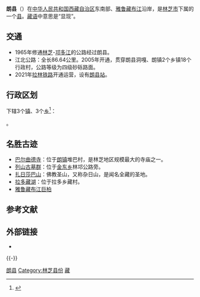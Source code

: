 {{Dablink|关于河南省同名古县，参见：[[朗县_(古代)|朗县 (古代)]]。}}
{{Infobox China County
| county = 朗县
| usedname = 
| nameorigin = 
| Photo = 
| Photoname = 
| map = Nyingchi_Counties.png
| map_caption = [[林芝市|林芝市]]下属行政区划
| Pinyin = Lǎngxiàn Xiàn
| Belong = [[西藏自治区|西藏自治区]][[林芝市|林芝市]]
| Types = [[县|县]]
| admincode = 540426
| founded = 1959年
| seat = [[朗镇|朗镇]]
| officerTitle = 縣委書記
| officer = 占堆
| officerTitle2 = 縣長
| officer2 = 成燕
| division = 6
| town = 3
| township = 3
| subdistrict = 
| dialect = 
| post code = 860400
| phone code = 894
| coordinate = 
| area = 4114
| area land = 
| area water = 
| census yr = 2010
| pop = 1.3万人
| density =  
| GDP = 
| GDP_as_of = 
| GDPPC = 
| carlicense = 藏G
| web = www.langxian.gov.cn
| web_title = 朗县政府网
}}
'''朗县'''（{{bo|z=སྣང་རྫོང་།|w=snang rdzong|p=Nang Zong}}）在[[中华人民共和国|中华人民共和国]][[西藏自治区|西藏自治区]]东南部、[[雅鲁藏布江|雅鲁藏布江]]沿岸，是[[林芝市|林芝市]]下属的一个[[县|县]]。[[藏语|藏语]]中意思是“显现”。

==交通==
* 1965年修通[[林芝|林芝]]-[[邛多江|邛多江]]的公路经过朗县。
* 江北公路：全长86.64公里。2005年开通，贯穿朗县洞嘎、朗镇2个乡镇18个行政村，公路等级为四级砂砾路面。
* 2021年[[拉林铁路|拉林铁路]]开通运营，设有[[朗县站|朗县站]]。

== 行政区划 ==
{{PAGENAMEBASE}}下辖3个[[行政建制镇|镇]]、3个[[乡_(中华人民共和国)|乡]]<ref>{{PRC admin/ref sgc|54/04/26}}</ref>：

{{PRC admin/children|54/04/26}}。

==名胜古迹==
* [[巴尔曲德寺|巴尔曲德寺]]：位于[[朗镇|朗镇]]堆巴村，是林芝地区规模最大的寺庙之一。
* [[列山古墓群|列山古墓群]]：位于[[金东乡|金东乡]]林邛公路旁。
* [[扎日莎巴山|扎日莎巴山]]：佛教圣山，又称杂日山，是闻名全藏的圣地。
* [[拉多藏湖|拉多藏湖]]：位于拉多乡藏村。
* [[雅鲁藏布江巨柏|雅鲁藏布江巨柏]]

== 参考文献 ==
{{reflist}}

== 外部链接 ==
* {{Official website|http://www.langxian.gov.cn/|name=朗县人民政府}}

{{-}}
{{朗县行政区划}}
{{林芝市行政区划}}
{{西藏行政区划}}
{{国家级贫困县|前}}

[[Category:朗县|]]
[[Category:林芝县份|Category:林芝县份]]
[[Category:原国家级贫困县|藏]]